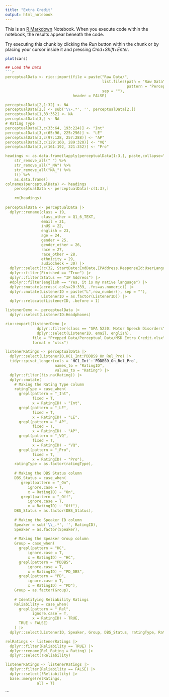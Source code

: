```yaml
---
title: "Extra Credit"
output: html_notebook
---
```


This is an [R Markdown](http://rmarkdown.rstudio.com) Notebook. When you execute code within the notebook, the results appear beneath the code. 

Try executing this chunk by clicking the *Run* button within the chunk or by placing your cursor inside it and pressing *Cmd+Shift+Enter*. 

```r
plot(cars)
```

```r
## Load the Data
```r
perceptualData <- rio::import(file = paste("Raw Data/",
                                           list.files(path = "Raw Data",
                                                      pattern = "Perceptual Study"),
                                           sep = ""),
                              header = FALSE)

perceptualData[2,1:32] <- NA
perceptualData[2,] <- sub('\\-.*', '', perceptualData[2,])
perceptualData[1,33:352] <- NA
perceptualData[3,] <- NA
# Rating Type
perceptualData[3,c(33:64, 193:224)] <- "Int"
perceptualData[3,c(65:96, 225:256)] <- "LE"
perceptualData[3,c(97:128, 257:288)] <- "AP"
perceptualData[3,c(129:160, 289:320)] <- "VQ"
perceptualData[3,c(161:192, 321:352)] <- "Pro"

headings <- as.data.frame(lapply(perceptualData[1:3,], paste,collapse="_")) %>%
    str_remove_all(" ") %>%
    str_remove_all("_NA") %>%
    str_remove_all("NA_") %>%
    t() %>%
    as.data.frame()
colnames(perceptualData) <- headings
    perceptualData <- perceptualData[-c(1:3),]
    
    rm(headings)
    
perceptualData <- perceptualData |>
  dplyr::rename(class = 19,
                class_other = Q1_6_TEXT,
                email = 21,
                inUS = 22,
                english = 23,
                age = 24,
                gender = 25,
                gender_other = 26,
                race = 27,
                race_other = 28,
                ethnicity = 29,
                audioCheck = 30) |>
  dplyr::select(!c(32, StartDate:EndDate,IPAddress,ResponseId:UserLanguage)) |>
  dplyr::filter(Finished == "True") |>
  dplyr::filter(Status == "IP Address") |>
  #dplyr::filter(english == "Yes, it is my native language") |>
  dplyr::mutate(across(.cols=20:339, .fns=as.numeric)) |>
  dplyr::mutate(ListenerID = paste("L",row_number(), sep = ""),
                ListenerID = as.factor(ListenerID)) |>
  dplyr::relocate(ListenerID, .before = 1)

listenerDemo <- perceptualData |>
  dplyr::select(ListenerID:Headphones)

rio::export(listenerDemo |>
              dplyr::filter(class == "SPA 5230: Motor Speech Disorders") |>
              dplyr::select(ListenerID, email, english),
            file = "Prepped Data/Perceptual Data/MSD Extra Credit.xlsx",
            format = "xlsx")

listenerRatings <- perceptualData |>
  dplyr::select(ListenerID,HC1_Int:PDDBS9_On_Rel_Pro) |>
  tidyr::pivot_longer(cols = `HC1_Int`:`PDDBS9_On_Rel_Pro`,
                      names_to = "RatingID",
                      values_to = "Rating") |>
  dplyr::filter(!is.na(Rating)) |>
  dplyr::mutate(
    # Making the Rating Type column
    ratingType = case_when(
      grepl(pattern = "_Int",
            fixed = T,
            x = RatingID) ~ "Int",
      grepl(pattern = "_LE",
            fixed = T,
            x = RatingID) ~ "LE",
      grepl(pattern = "_AP",
            fixed = T,
            x = RatingID) ~ "AP",
      grepl(pattern = "_VQ",
            fixed = T,
            x = RatingID) ~ "VQ",
      grepl(pattern = "_Pro",
            fixed = T,
            x = RatingID) ~ "Pro"),
    ratingType = as.factor(ratingType),
    
    # Making the DBS Status column
    DBS_Status = case_when(
       grepl(pattern = "_On",
          ignore.case = T,
          x = RatingID) ~ "On",
       grepl(pattern = "_Off",
          ignore.case = T,
          x = RatingID) ~ "Off"),
    DBS_Status = as.factor(DBS_Status),
    
    # Making the Speaker ID column
    Speaker = sub('\\_.*', '', RatingID),
    Speaker = as.factor(Speaker),
    
    # Making the Speaker Group column
    Group = case_when(
      grepl(pattern = "HC",
          ignore.case = T,
          x = RatingID) ~ "HC",
      grepl(pattern = "PDDBS",
          ignore.case = T,
          x = RatingID) ~ "PD_DBS",
      grepl(pattern = "PD",
          ignore.case = T,
          x = RatingID) ~ "PD"),
    Group = as.factor(Group),
    
    # Identifying Reliability Ratings
    Reliability = case_when(
      grepl(pattern = "_Rel",
            ignore.case = T,
            x = RatingID) ~ TRUE,
      TRUE ~ FALSE)
    ) |>
  dplyr::select(ListenerID, Speaker, Group, DBS_Status, ratingType, Rating, Reliability)

relRatings <- listenerRatings |>
  dplyr::filter(Reliability == TRUE) |>
  dplyr::rename(Rel_Rating = Rating) |>
  dplyr::select(!Reliability)

listenerRatings <- listenerRatings |>
  dplyr::filter(Reliability == FALSE) |>
  dplyr::select(!Reliability) |>
  base::merge(relRatings,
              all = T)
```
```


